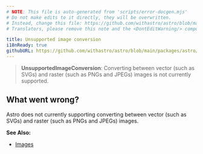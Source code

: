 ```yaml
---
# NOTE: This file is auto-generated from 'scripts/error-docgen.mjs'
# Do not make edits to it directly, they will be overwritten.
# Instead, change this file: https://github.com/withastro/astro/blob/main/packages/astro/src/core/errors/errors-data.ts
# Translators, please remove this note and the <DontEditWarning/> component.

title: Unsupported image conversion
i18nReady: true
githubURL: https://github.com/withastro/astro/blob/main/packages/astro/src/core/errors/errors-data.ts
---
```


<DontEditWarning />


> **UnsupportedImageConversion**: Converting between vector (such as SVGs) and raster (such as PNGs and JPEGs) images is not currently supported.

## What went wrong?
Astro does not currently supporting converting between vector (such as SVGs) and raster (such as PNGs and JPEGs) images.

**See Also:**
-  [Images](/vi/guides/images/)


